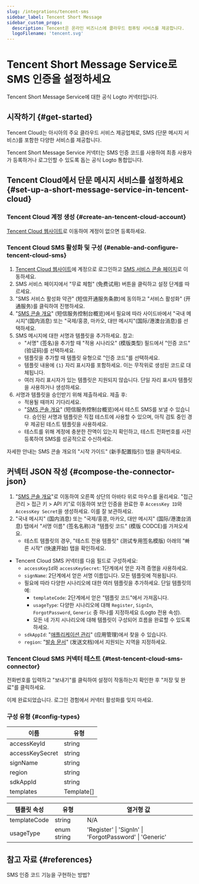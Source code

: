 ```yaml
---
slug: /integrations/tencent-sms
sidebar_label: Tencent Short Message
sidebar_custom_props:
  description: Tencent은 온라인 비즈니스에 클라우드 컴퓨팅 서비스를 제공합니다.
  logoFilename: 'tencent.svg'
---
```



# Tencent Short Message Service로 SMS 인증을 설정하세요

Tencent Short Message Service에 대한 공식 Logto 커넥터입니다.

<GuideTip />

## 시작하기 \{#get-started}

Tencent Cloud는 아시아의 주요 클라우드 서비스 제공업체로, SMS (단문 메시지 서비스)를 포함한 다양한 서비스를 제공합니다.

Tencent Short Message Service 커넥터는 SMS 인증 코드를 사용하여 최종 사용자가 등록하거나 로그인할 수 있도록 돕는 공식 Logto 통합입니다.

## Tencent Cloud에서 단문 메시지 서비스를 설정하세요 \{#set-up-a-short-message-service-in-tencent-cloud}

### Tencent Cloud 계정 생성 \{#create-an-tencent-cloud-account}

[Tencent Cloud 웹사이트](https://cloud.tencent.com/)로 이동하여 계정이 없으면 등록하세요.

### Tencent Cloud SMS 활성화 및 구성 \{#enable-and-configure-tencent-cloud-sms}

1. [Tencent Cloud 웹사이트](https://cloud.tencent.com/)에 계정으로 로그인하고 [SMS 서비스 콘솔 페이지](https://cloud.tencent.com/product/sms)로 이동하세요.
2. SMS 서비스 페이지에서 "무료 체험" (免费试用) 버튼을 클릭하고 설정 단계를 따르세요.
3. "SMS 서비스 활성화 약관" (短信开通服务条款)에 동의하고 "서비스 활성화" (开通服务)를 클릭하여 진행하세요.
4. "[SMS 콘솔 개요](https://console.cloud.tencent.com/smsv2)" (短信服务控制台概览)에서 필요에 따라 사이드바에서 "국내 메시지"(国内消息) 또는 "국제/홍콩, 마카오, 대만 메시지"(国际/港澳台消息)를 선택하세요.
5. SMS 메시지에 대한 서명과 템플릿을 추가하세요. 참고:
   - "서명" (签名)을 추가할 때 "적용 시나리오" (模版类型) 필드에서 "인증 코드" (验证码)를 선택하세요.
   - 템플릿을 추가할 때 템플릿 유형으로 "인증 코드"를 선택하세요.
   - 템플릿 내용에 `{1}` 자리 표시자를 포함하세요. 이는 무작위로 생성된 코드로 대체됩니다.
   - 여러 자리 표시자가 있는 템플릿은 지원되지 않습니다. 단일 자리 표시자 템플릿을 사용하거나 생성하세요.
6. 서명과 템플릿을 승인받기 위해 제출하세요. 제출 후:
   - 적용될 때까지 기다리세요.
   - "[SMS 콘솔 개요](https://console.cloud.tencent.com/smsv2)" (短信服务控制台概览)에서 테스트 SMS를 보낼 수 있습니다. 승인된 서명과 템플릿은 직접 테스트에 사용할 수 있으며, 아직 검토 중인 경우 제공된 테스트 템플릿을 사용하세요.
   - 테스트를 위해 계정에 충분한 잔액이 있는지 확인하고, 테스트 전화번호를 사전 등록하여 SMS를 성공적으로 수신하세요.

자세한 안내는 SMS 콘솔 개요의 "시작 가이드" (新手配置指引) 탭을 클릭하세요.

## 커넥터 JSON 작성 \{#compose-the-connector-json}

1. "[SMS 콘솔 개요](https://console.cloud.tencent.com/smsv2)"로 이동하여 오른쪽 상단의 아바타 위로 마우스를 올리세요. "접근 관리 > 접근 키 > API 키"로 이동하여 보안 인증을 완료한 후 `AccessKey ID`와 `AccessKey Secret`을 생성하세요. 이를 잘 보관하세요.
2. "국내 메시지" (国内消息) 또는 "국제/홍콩, 마카오, 대만 메시지" (国际/港澳台消息) 탭에서 "서명 이름" (签名名称)과 "템플릿 코드" (模版 CODCE)를 가져오세요.
   - 테스트 템플릿의 경우, "테스트 전용 템플릿" (测试专用签名模版) 아래의 "빠른 시작" (快速开始) 탭을 확인하세요.

- Tencent Cloud SMS 커넥터를 다음 필드로 구성하세요:
  - `accessKeyId`와 `accessKeySecret`: 1단계에서 얻은 자격 증명을 사용하세요.
  - `signName`: 2단계에서 얻은 서명 이름입니다. 모든 템플릿에 적용됩니다.
  - 필요에 따라 다양한 시나리오에 대한 여러 템플릿을 추가하세요. 단일 템플릿의 예:
    - `templateCode`: 2단계에서 얻은 "템플릿 코드"에서 가져옵니다.
    - `usageType`: 다양한 시나리오에 대해 `Register`, `SignIn`, `ForgotPassword`, `Generic` 중 하나를 지정하세요 (Logto 전용 속성).
    - 모든 네 가지 시나리오에 대해 템플릿이 구성되어 흐름을 완료할 수 있도록 하세요.
  - `sdkAppId`: "[애플리케이션 관리](https://console.cloud.tencent.com/smsv2/app-manage)" (应用管理)에서 찾을 수 있습니다.
  - `region`: "[발송 문서](https://cloud.tencent.com/document/api/382/52071#.E5.9C.B0.E5.9F.9F.E5.88.97.E8.A1.A8)" (发送文档)에서 지원되는 지역을 지정하세요.

### Tencent Cloud SMS 커넥터 테스트 \{#test-tencent-cloud-sms-connector}

전화번호를 입력하고 "보내기"를 클릭하여 설정이 작동하는지 확인한 후 "저장 및 완료"를 클릭하세요.

이제 완료되었습니다. <MainSiteUrl href="/connectors/sms-connectors#enable-phone-number-for-end-user-flows">로그인 경험에서 커넥터 활성화</MainSiteUrl>를 잊지 마세요.

### 구성 유형 \{#config-types}

| 이름            | 유형       |
| --------------- | ---------- |
| accessKeyId     | string     |
| accessKeySecret | string     |
| signName        | string     |
| region          | string     |
| sdkAppId        | string     |
| templates       | Template[] |

| 템플릿 속성  | 유형        | 열거형 값                                               |
| ------------ | ----------- | ------------------------------------------------------- |
| templateCode | string      | N/A                                                     |
| usageType    | enum string | 'Register' \| 'SignIn' \| 'ForgotPassword' \| 'Generic' |

## 참고 자료 \{#references}

<Url href="https://cloud.tencent.com/document/product/382/43070">
  SMS 인증 코드 기능을 구현하는 방법?
</Url>
